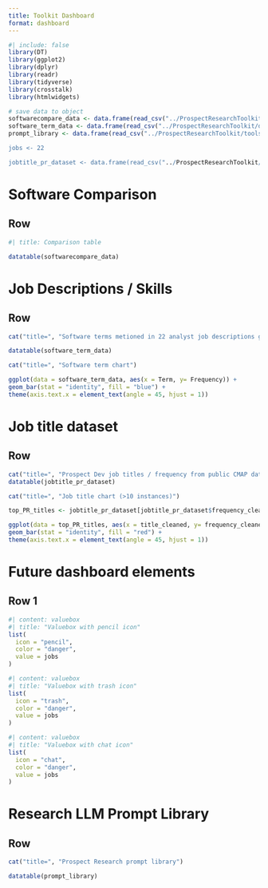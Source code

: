 ```yaml
---
title: Toolkit Dashboard
format: dashboard
---
```

```r
#| include: false
library(DT)
library(ggplot2)
library(dplyr)
library(readr)
library(tidyverse)
library(crosstalk)
library(htmlwidgets)

```

```r
# save data to object
softwarecompare_data <- data.frame(read_csv("../ProspectResearchToolkit/data/pr_tool_comparisons.csv"))
software_term_data <- data.frame(read_csv("../ProspectResearchToolkit/data/pr_jobs_dataset_softwarefreq_10-9-25.csv"))
prompt_library <- data.frame(read_csv("../ProspectResearchToolkit/tools/ApraUtahTools/ProspectResearch_PromptLibrary/PR_PromptLibrary_v3.csv))

jobs <- 22

jobtitle_pr_dataset <- data.frame(read_csv("../ProspectResearchToolkit/data/job_titles/CMAP/cleanCMAP_dataset/PRSPDEV_JobTitles_CMAP_2017_ALLSECTORS.csv"))


```


# Software Comparison

## Row

```r
#| title: Comparison table

datatable(softwarecompare_data)

```


# Job Descriptions / Skills

## Row
```r
cat("title=", "Software terms metioned in 22 analyst job descriptions gathered starting 7/2024")

datatable(software_term_data)

```

```r
cat("title=", "Software term chart")

ggplot(data = software_term_data, aes(x = Term, y= Frequency)) + 
geom_bar(stat = "identity", fill = "blue") +
theme(axis.text.x = element_text(angle = 45, hjust = 1))

```
# Job title dataset

## Row
```r
cat("title=", "Prospect Dev job titles / frequency from public CMAP dataset")
datatable(jobtitle_pr_dataset)


```
```r
cat("title=", "Job title chart (>10 instances)")

top_PR_titles <- jobtitle_pr_dataset[jobtitle_pr_dataset$frequency_cleaned>10,]

ggplot(data = top_PR_titles, aes(x = title_cleaned, y= frequency_cleaned)) + 
geom_bar(stat = "identity", fill = "red") +
theme(axis.text.x = element_text(angle = 45, hjust = 1))
```


# Future dashboard elements
## Row 1

```r
#| content: valuebox
#| title: "Valuebox with pencil icon"
list(
  icon = "pencil",
  color = "danger",
  value = jobs
)
```
```r
#| content: valuebox
#| title: "Valuebox with trash icon"
list(
  icon = "trash",
  color = "danger",
  value = jobs
)
```
```r
#| content: valuebox
#| title: "Valuebox with chat icon"
list(
  icon = "chat",
  color = "danger",
  value = jobs
)
```

# Research LLM Prompt Library

## Row
```r
cat("title=", "Prospect Research prompt library")

datatable(prompt_library)

```